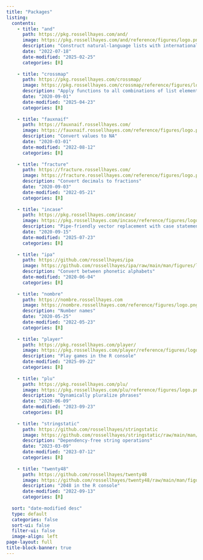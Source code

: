 ```yaml
---
title: "Packages"
listing:
  contents:
    - title: "and"
      path: https://pkg.rossellhayes.com/and/
      image: https://pkg.rossellhayes.com/and/reference/figures/logo.png?raw=TRUE
      description: "Construct natural-language lists with internationalization in R"
      date: "2022-07-18"
      date-modified: "2025-02-25"
      categories: [R]
      
    - title: "crossmap"
      path: https://pkg.rossellhayes.com/crossmap/
      image: https://pkg.rossellhayes.com/crossmap/reference/figures/logo.png?raw=TRUE
      description: "Apply functions to all combinations of list elements"
      date: "2020-09-01"
      date-modified: "2025-04-23"
      categories: [R]
      
    - title: "fauxnaif"
      path: https://fauxnaif.rossellhayes.com/
      image: https://fauxnaif.rossellhayes.com/reference/figures/logo.png?raw=TRUE
      description: "Convert values to NA"
      date: "2020-03-01"
      date-modified: "2022-08-12"
      categories: [R]
      
    - title: "fracture"
      path: https://fracture.rossellhayes.com/
      image: https://fracture.rossellhayes.com/reference/figures/logo.png?raw=TRUE
      description: "Convert decimals to fractions"
      date: "2020-09-03"
      date-modified: "2022-05-21"
      categories: [R]
      
    - title: "incase"
      path: https://pkg.rossellhayes.com/incase/
      image: https://pkg.rossellhayes.com/incase/reference/figures/logo.png?raw=TRUE
      description: "Pipe-friendly vector replacement with case statements"
      date: "2020-09-15"
      date-modified: "2025-07-23"
      categories: [R]
      
    - title: "ipa"
      path: https://github.com/rossellhayes/ipa
      image: https://github.com/rossellhayes/ipa/raw/main/man/figures/logo.png?raw=TRUE
      description: "Convert between phonetic alphabets"
      date-modified: "2020-06-04"
      categories: [R]
      
    - title: "nombre"
      path: https://nombre.rossellhayes.com
      image: https://nombre.rossellhayes.com/reference/figures/logo.png?raw=TRUE
      description: "Number names"
      date: "2020-05-25"
      date-modified: "2022-05-23"
      categories: [R]
      
    - title: "player"
      path: https://pkg.rossellhayes.com/player/
      image: https://pkg.rossellhayes.com/player/reference/figures/logo.png?raw=TRUE
      description: "Play games in the R console"
      date-modified: "2025-09-22"
      categories: [R]
      
    - title: "plu"
      path: https://pkg.rossellhayes.com/plu/
      image: https://pkg.rossellhayes.com/plu/reference/figures/logo.png?raw=TRUE
      description: "Dynamically pluralize phrases"
      date: "2020-06-09"
      date-modified: "2023-09-23"
      categories: [R]
      
    - title: "stringstatic"
      path: https://github.com/rossellhayes/stringstatic
      image: https://github.com/rossellhayes/stringstatic/raw/main/man/figures/logo.png?raw=TRUE
      description: "Dependency-free string operations"
      date: "2023-03-09"
      date-modified: "2023-07-12"
      categories: [R]
      
    - title: "twenty48"
      path: https://github.com/rossellhayes/twenty48
      image: https://github.com/rossellhayes/twenty48/raw/main/man/figures/logo.png?raw=TRUE
      description: "2048 in the R console"
      date-modified: "2022-09-13"
      categories: [R]
      
  sort: "date-modified desc"
  type: default
  categories: false
  sort-ui: false
  filter-ui: false
  image-align: left
page-layout: full
title-block-banner: true
---
```

